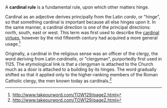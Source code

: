 A '''cardinal rule''' is a fundamental rule, upon which other matters hinge. 

Cardinal as an adjective derives principally from the Latin ''cardo'', or "hinge", so that something cardinal is important because all else hinges upon it.  In the same manner, a cardinal direction is one of the principal directions: north, south, east or west. This term was first used to describe the [[cardinal virtues]], however by the mid fifteenth century had acquired a more general usage.<ref>http://www.takeourword.com/TOW129/page2.html</ref> 
 

Originally, a cardinal in the religious sense was an officer of the clergy, the word deriving from Latin ''cardinalis'', or "clergyman", purportedly first used in 1125. The etymological link is that a clergyman is attached to the Church much as a door is attached to a building by its hinges.  The word gradually shifted so that it applied only to the higher-ranking members of the Roman Catholic clergy, the men known today as cardinals.<ref>http://www.takeourword.com/TOW129/page2.html</ref>

{{language-stub}}